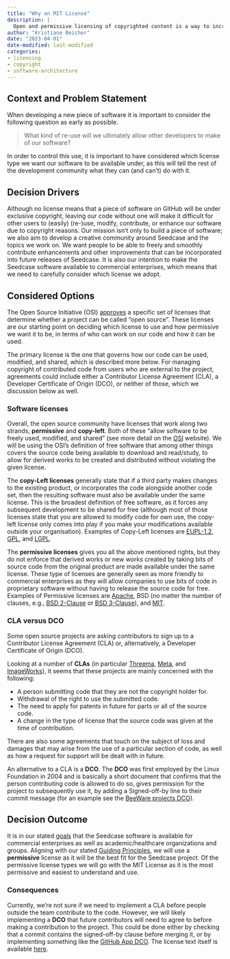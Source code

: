 ```yaml
---
title: "Why an MIT License"
description: |
  Open and permissive licensing of copyrighted content is a way to increase use of a software product, ease collaboration and re-use, and sharing intellectual ideas with others. This post contains our reasons for choosing the MIT License, which is a very permissive copyright license.
author: "Kristiane Beicher"
date: "2023-04-01"
date-modified: last-modified
categories:
- licensing
- copyright
- software-architecture
---
```


## Context and Problem Statement

When developing a new piece of software it is important to consider the following question as early as possible.

> What kind of re-use will we ultimately allow other developers to make of our software?

In order to control this use, it is important to have considered which license type we want our software to be available under, as this will tell the rest of the development community what they can (and can't) do with it. 

## Decision Drivers

Although no license means that a piece of software on GitHub will be under exclusive copyright, leaving our code without one will make it difficult for other users to (easily) (re-)use, modify, contribute, or enhance our software due to copyright reasons. Our mission isn't only to build a piece of software; we also aim to develop a creative community around Seedcase and the topics we work on. We want people to be able to freely and smoothly contribute enhancements and other improvements that can be incorporated into future releases of Seedcase. It is also our intention to make the Seedcase software available to commercial enterprises, which means that we need to carefully consider which license we adopt.

## Considered Options

The Open Source Initiative (OSI) [approves](https://opensource.org/licenses) a specific set of licenses that determine whether a project can be called "open source". These licenses are our starting point on deciding which license to use and how permissive we want it to be, in terms of who can work on our code and how it can be used.

The primary license is the one that governs how our code can be used, modified, and shared, which is described more below. For managing copyright of contributed code from users who are external to the project, agreements could include either a Contributor License Agreement (CLA), a Developer Certificate of Origin (DCO), or neither of those, which we discussion below as well.

### Software licenses

Overall, the open source community have licenses that work along two strands, **permissive** and **copy-left**. Both of these "allow software to be freely used, modified, and shared" (see more detail on the [OSI](https://opensource.org/licenses) website). We will be using the OSI's definition of free software that among other things covers the source code being available to download and read/study, to allow for derived works to be created and distributed without violating the given license.

The **copy-Left licenses** generally state that if a third party makes changes to the existing product, or incorporates the code alongside another code set, then the resulting software must also be available under the same license. This is the broadest definition of free software, as it forces any subsequent development to be shared for free (although most of those licenses state that you are allowed to modify code for own use, the copy-left license only comes into play if you make your modifications available outside your organisation). Examples of Copy-Left licenses are [EUPL-1.2](https://joinup.ec.europa.eu/sites/default/files/custom-page/attachment/2020-03/EUPL-1.2%20EN.txt), [GPL](https://www.gnu.org/licenses/gpl-3.0.en.html), and [LGPL](https://www.gnu.org/licenses/lgpl-3.0.en.html).

The **permissive licenses** gives you all the above mentioned rights, but they do not enforce that derived works or new works created by taking bits of source code from the original product are made available under the same license. These type of licenses are generally seen as more friendly to commercial enterprises as they will allow companies to use bits of code in proprietary software without having to release the source code for free. Examples of Permissive licenses are [Apache](https://www.apache.org/licenses/LICENSE-2.0), BSD (no matter the number of clauses, e.g., [BSD 2-Clause](https://opensource.org/license/bsd-2-clause/) or [BSD 3-Clause](https://opensource.org/license/bsd-3-clause/)), and [MIT](https://opensource.org/license/mit/).

### CLA versus DCO

Some open source projects are asking contributors to sign up to a Contributor License Agreement (CLA) or, alternatively, a Developer Certificate of Origin (DCO).

Looking at a number of **CLAs** (in particular [Threema](https://threema.ch/en/open-source/cla), [Meta](https://code.facebook.com/cla), and [ImageWorks](https://www.imageworks.com/technology/opensource/cla)), it seems that these projects are mainly concerned with the following:

- A person submitting code that they are not the copyright holder for.
- Withdrawal of the right to use the submitted code.
- The need to apply for patents in future for parts or all of the source code.
- A change in the type of license that the source code was given at the time of contribution.

There are also some agreements that touch on the subject of loss and damages that may arise from the use of a particular section of code, as well as how a request for support will be dealt with in future.

An alternative to a CLA is a **DCO**. The **DCO** was first employed by the Linux Foundation in 2004 and is basically a short document that confirms that the person contributing code is allowed to do so, gives permission for the project to subsequently use it, by adding a Signed-off-by line to their commit message (for an example see the [BeeWare projects DCO](https://beeware.org/contributing/how/dco/what/)).

## Decision Outcome

It is in our stated [goals](https://seedcase-project.org/about) that the Seedcase software is available for commercial enterprises as well as academic/healthcare organizations and groups. Aligning with our stated [Guiding Principles](https://seedcase-project.org/about.html#principles), we will use a **permissive** license as it will be the best fit for the Seedcase project. Of the permissive license types we will go with the MIT License as it is the most permissive and easiest to understand and use.

### Consequences

Currently, we're not sure if we need to implement a CLA before people outside the team contribute to the code. However, we will likely implementing a **DCO** that future contributors will need to agree to before making a contribution to the project. This could be done either by checking that a commit contains the signed-off-by clause before merging it, or by implementing something like the [GitHub App DCO](https://github.com/apps/dco). The license text itself is available [here](https://developercertificate.org).
